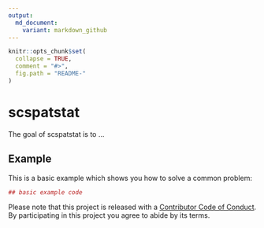 ```yaml
---
output:
  md_document:
    variant: markdown_github
---
```


<!-- README.md is generated from README.Rmd. Please edit that file -->

```r
knitr::opts_chunk$set(
  collapse = TRUE,
  comment = "#>",
  fig.path = "README-"
)
```

# scspatstat

The goal of scspatstat is to ...

## Example

This is a basic example which shows you how to solve a common problem:

```r
## basic example code
```

Please note that this project is released with a [Contributor Code of Conduct](CONDUCT.md). By participating in this project you agree to abide by its terms.
